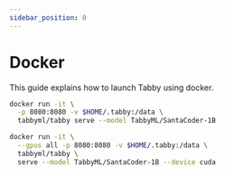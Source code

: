 ```yaml
---
sidebar_position: 0
---
```


# Docker

This guide explains how to launch Tabby using docker.


<Tabs>
  <TabItem value="cpu" label="CPU" default>

  ```bash title="run.sh"
  docker run -it \
    -p 8080:8080 -v $HOME/.tabby:/data \
    tabbyml/tabby serve --model TabbyML/SantaCoder-1B
  ```

  </TabItem>
  <TabItem value="cuda" label="CUDA (requires NVIDIA Container Toolkit)" default>

  ```bash title="run.sh"
  docker run -it \
    --gpus all -p 8080:8080 -v $HOME/.tabby:/data \
    tabbyml/tabby \
    serve --model TabbyML/SantaCoder-1B --device cuda
  ```

  </TabItem>
</Tabs>
